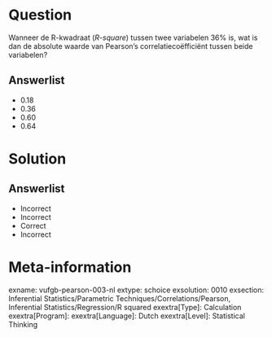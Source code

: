 Question
========
  
Wanneer de R-kwadraat (*R-square*) tussen twee variabelen 36%  is, wat is dan de absolute waarde van Pearson’s correlatiecoëfficiënt tussen beide variabelen? 
  
Answerlist
----------
* 0.18
* 0.36
* 0.60
* 0.64


Solution
========

Answerlist
----------
* Incorrect
* Incorrect
* Correct
* Incorrect

Meta-information
================
exname: vufgb-pearson-003-nl
extype: schoice
exsolution: 0010
exsection: Inferential Statistics/Parametric Techniques/Correlations/Pearson, Inferential Statistics/Regression/R squared
exextra[Type]: Calculation
exextra[Program]: 
exextra[Language]: Dutch
exextra[Level]: Statistical Thinking
